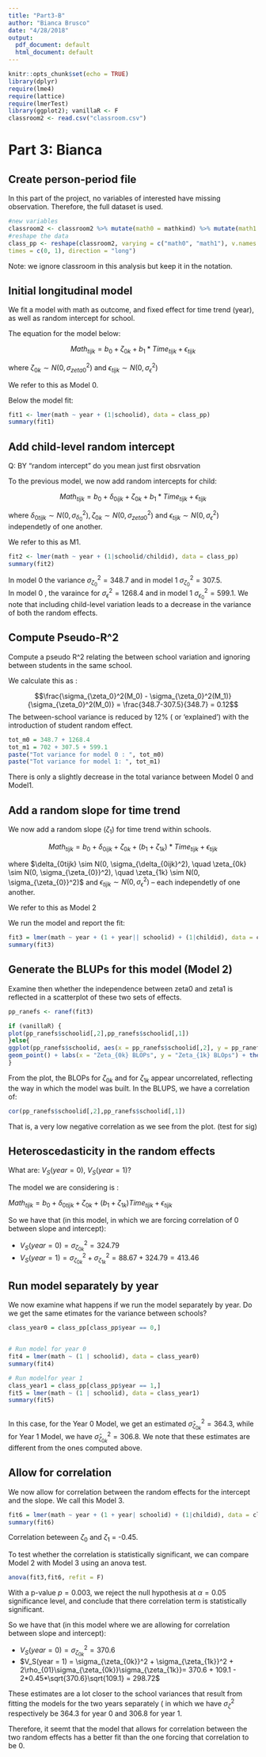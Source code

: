 ```yaml
---
title: "Part3-B"
author: "Bianca Brusco"
date: "4/28/2018"
output:
  pdf_document: default
  html_document: default
---
```


```r
knitr::opts_chunk$set(echo = TRUE)
library(dplyr)
require(lme4)
require(lattice)
require(lmerTest)
library(ggplot2); vanillaR <- F
classroom2 <- read.csv("classroom.csv")
```


# Part 3: Bianca

## Create person-period file

In this part of the project, no variables of interested have missing observation. Therefore, the full dataset is used. 

```r
#new variables
classroom2 <- classroom2 %>% mutate(math0 = mathkind) %>% mutate(math1 = mathkind+mathgain)
#reshape the data
class_pp <- reshape(classroom2, varying = c("math0", "math1"), v.names = "math", timevar = "year",
times = c(0, 1), direction = "long")
```

Note: we ignore classroom in this analysis but keep it in the notation. 

## Initial longitudinal model

We fit a model with math as outcome, and fixed effect for time trend (year), as well as random intercept for school.

The equation for the model below:

$$Math_{tijk} = b_0 + \zeta_{0k} + b_1*Time_{tijk} + \epsilon_{tijk}$$

where $\zeta_{0k} \sim N(0, \sigma_{zeta0}^2)$ and $\epsilon_{tijk} \sim N(0, \sigma_{\epsilon}^2)$

We refer to this as Model 0.


Below the model fit:

```r
fit1 <- lmer(math ~ year + (1|schoolid), data = class_pp)
summary(fit1)
```

## Add child-level random intercept

Q: BY "random intercept" do you mean just first obsrvation 


To the previous model, we now add random intercepts for child:

$$Math_{tijk} = b_0 + \delta_{0ijk} + \zeta_{0k} + b_1*Time_{tijk} + \epsilon_{tijk}$$

where $\delta_{0tijk} \sim N(0, \sigma_{\delta_0}^2), \zeta_{0k} \sim N(0, \sigma_{zeta0}^2)$ and $\epsilon_{tijk} \sim N(0, \sigma_{\epsilon}^2)$ independetly of one another. 

We refer to this as M1. 


```r
fit2 <- lmer(math ~ year + (1|schoolid/childid), data = class_pp)
summary(fit2)
```

In model 0 the variance $\sigma_{\zeta_0}^2 = 348.7$ and in model 1  $\sigma_{\zeta_0}^2 = 307.5$.  
In model 0 , the varaince for $\sigma_{\epsilon}^2 = 1268.4$ and in model 1 $\sigma_{\epsilon_0}^2 = 599.1$. We note that including child-level variation leads to a decrease in the variance of both the random effects. 

## Compute Pseudo-R^2

Compute a pseudo R^2 relating the between school variation and ignoring between students in the same school. 

We calculate this as :

$$\frac{\sigma_{\zeta_0}^2(M_0) - \sigma_{\zeta_0}^2(M_1)}{\sigma_{\zeta_0}^2(M_0)} = \frac{348.7-307.5}{348.7} = 0.12$$
The between-school variance is reduced by 12% ( or 'explained') with the introduction of student random effect. 

\textbf{Does the total variation stay about the same?}

```r
tot_m0 = 348.7 + 1268.4
tot_m1 = 702 + 307.5 + 599.1 
paste("Tot variance for model 0 : ", tot_m0)
paste("Tot variance for model 1: ", tot_m1)

```

There is only a slightly decrease in the total variance between Model 0 and Model1. 

## Add a random slope for time trend

We now add a random slope ($\zeta_1$) for time trend within schools.

$$Math_{tijk} = b_0 + \delta_{0ijk} + \zeta_{0k} + (b_1 + \zeta_{1k})*Time_{tijk} + \epsilon_{tijk}$$

where $\delta_{0tijk} \sim N(0, \sigma_{\delta_{0ijk}^2), \quad \zeta_{0k} \sim N(0, \sigma_{\zeta_{0}}^2), \quad \zeta_{1k} \sim N(0, \sigma_{\zeta_{0}}^2)$ and $\epsilon_{tijk} \sim N(0, \sigma_{\epsilon}^2)$ -- each independetly of one another. 

We refer to this as Model 2

We run the model and report the fit:

```r
fit3 = lmer(math ~ year + (1 + year|| schoolid) + (1|childid), data = class_pp)
summary(fit3)
```


## Generate the BLUPs for this model (Model 2)

Examine then whether the independence between zeta0 and zeta1 is reflected in a scatterplot of these two sets of effects. 



```r
pp_ranefs <- ranef(fit3)

if (vanillaR) {
plot(pp_ranefs$schoolid[,2],pp_ranefs$schoolid[,1]) 
}else{
ggplot(pp_ranefs$schoolid, aes(x = pp_ranefs$schoolid[,2], y = pp_ranefs$schoolid[,1] )) +
geom_point() + labs(x = "Zeta_{0k} BLOPs", y = "Zeta_{1k} BLOps") + theme_minimal()
}
```

From the plot, the BLOPs for $\zeta_{0k}$ and for $\zeta_{1k}$ appear uncorrelated, reflecting the way in which the model was built. 
In the BLUPS, we have a correlation of:

```r
cor(pp_ranefs$schoolid[,2],pp_ranefs$schoolid[,1]) 
```

That is, a very low negative correlation as we see from the plot. (test for sig)

## Heteroscedasticity in the random effects

\textbf{Question:} What are: $V_S(year = 0)$, $V_S(year = 1)$?

The model we are considering is :

$Math_{tijk} = b_0 + \delta_{0tijk} + \zeta_{0k} + (b_1 + \zeta_{1k})Time_{tijk} + \epsilon_{tijk}$

So we have that (in this model, in which we are forcing correlation of 0 between slope and intercept):

-  $V_S(year = 0) = \sigma_{\zeta_{0k}}^2 = 324.79$
-  $V_S(year = 1) = \sigma_{\zeta_{0k}}^2 + \sigma_{\zeta_{1k}}^2 = 88.67 + 324.79 = 413.46$

## Run model separately by year

We now examine what happens if we run the model separately by year. Do we get the same etimates for the variance between schools?

```r
class_year0 = class_pp[class_pp$year == 0,]


# Run model for year 0
fit4 = lmer(math ~ (1 | schoolid), data = class_year0)
summary(fit4)

# Run modelfor year 1
class_year1 = class_pp[class_pp$year == 1,]
fit5 = lmer(math ~ (1 | schoolid), data = class_year1)
summary(fit5)



```

In this case, for the Year 0 Model, we get an estimated $\hat{\sigma}^2_{\zeta_{0k}} = 364.3$, while for Year 1 Model, we have $\hat{\sigma}^2_{\zeta_{0k}} = 306.8$. We note that these estimates are different from the ones computed above. 

## Allow for correlation 

We now allow for correlation between the random effects for the intercept and the slope. We call this Model 3. 

```r
fit6 = lmer(math ~ year + (1 + year| schoolid) + (1|childid), data = class_pp)
summary(fit6)

```

Correlation beteween $\zeta_0$ and $\zeta_1$ = -0.45. 

To test whether the correlation is statistically significant, we can compare Model 2 with Model 3 using an anova test. 

```r
anova(fit3,fit6, refit = F)
```
With a p-value $p = 0.003$, we reject the null hypothesis at $\alpha = 0.05$ significance level, and conclude that there correlation term is statistically significant. 


So we have that (in this model where we are allowing for correlation between slope and intercept):

-  $V_S(year = 0) = \sigma_{\zeta_{0k}}^2 = 370.6$
-  $V_S(year = 1) = \sigma_{\zeta_{0k}}^2 + \sigma_{\zeta_{1k}}^2 + 2\rho_{01}\sigma_{\zeta_{0k}}\sigma_{\zeta_{1k}}= 370.6 + 109.1 - 2*0.45*\sqrt{370.6}\sqrt{109.1} = 298.72$



These estimates are a lot closer to the school variances that result from fitting the models for the two years separately ( in which we have $\sigma_{\zeta}^2$ respectively be 364.3 for year 0 and 306.8 for year 1. 

Therefore, it seemt that the model that allows for correlation between the two random effects has a better fit than the one forcing that correlation to be 0. 